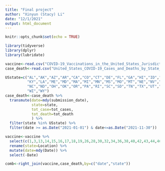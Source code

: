 ```yaml
---
title: "Final project"
author: "Xinyun (Stacy) Li"
date: "12/1/2021"
output: html_document
---
```


```r
knitr::opts_chunk$set(echo = TRUE)
```


```r
library(tidyverse)
library(dplyr)
library(lubridate)
```

```r
vaccine<-read.csv("COVID-19_Vaccinations_in_the_United_States_Jurisdiction.csv")
case_death<-read.csv("United_States_COVID-19_Cases_and_Deaths_by_State_over_Time.csv")
```



```r
USstate=c("AL","AK","AZ","AR","CA","CO","CT","DE","FL","GA","HI","ID","IL","IN","IA","KS",
          "KY","LA","ME","MD","MA","MI","MN","MS","MO","MT","NE","NV","NH","NJ","NM","NY",
          "NC","ND","OH","OK","OR","PA","RI","SC","SD","TN","TX","UT","VT","VA","WA","WV",
          "WI","WY")
case_death<-case_death %>% 
  transmute(date=mdy(submission_date),
            state=state,
            tot_case=tot_cases,
            tot_death=tot_death
            ) %>%
  filter(state %in% USstate) %>%
  filter(date >= as.Date("2021-01-01") & date<=as.Date("2021-11-30"))
```

```r
vaccine<-vaccine %>% 
  select(c(1,3,13,14,15,16,17,18,19,26,28,30,32,34,36,38,40,42,43,44,46,47,48,50,51,52,54,55,56,58,60,62,64,66,67,68)) %>%
  rename(state=Location) %>% 
  mutate(date=mdy(Date)) %>%
  select(-Date)
```

```r
comb<-right_join(vaccine,case_death,by=c("date","state"))
```

```r

```

